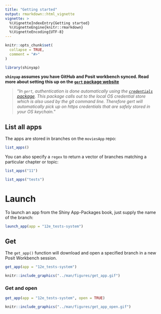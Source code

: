 ```yaml
---
title: "Getting started"
output: rmarkdown::html_vignette
vignette: >
  %\VignetteIndexEntry{Getting started}
  %\VignetteEngine{knitr::rmarkdown}
  %\VignetteEncoding{UTF-8}
---
```


```r
knitr::opts_chunk$set(
  collapse = TRUE,
  comment = "#>"
)
```

```r
library(shinyap)
```

**`shinyap` assumes you have GitHub and Posit workbench synced. Read more about setting this up on the [`gert` package website](https://docs.ropensci.org/gert/#automatic-authentication)**

> "*In `gert`, authentication is done automatically using the [`credentials` package](https://docs.ropensci.org/credentials/articles/intro.html). This package calls out to the local OS credential store which is also used by the git command line. Therefore gert will automatically pick up on https credentials that are safely stored in your OS keychain.*"


## List all apps 

The apps are stored in branches on the `moviesApp` repo:

```r
list_apps()
```

You can also specify a `regex` to return a vector of branches matching a particular chapter or topic: 

```r
list_apps("11")
```


```r
list_apps("tests")
```

# Launch

To launch an app from the Shiny App-Packages book, just supply the name of the branch:

```r
launch_app(app = "12e_tests-system")
```

## Get

The `get_app()` function will download and open a specified branch in a new Posit Workbench session. 

```r
get_app(app = "12e_tests-system")
```

```r
knitr::include_graphics("../man/figures/get_app.gif")
```

### Get and open

```r
get_app(app = "12e_tests-system", open = TRUE)
```


```r
knitr::include_graphics("../man/figures/get_app_open.gif")
```
